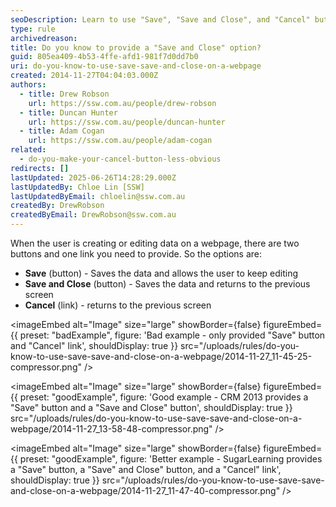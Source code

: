 ```yaml
---
seoDescription: Learn to use "Save", "Save and Close", and "Cancel" buttons effectively on your page to provide a seamless user experience.
type: rule
archivedreason:
title: Do you know to provide a "Save and Close" option?
guid: 805ea409-4b53-4ffe-afd1-981f7d0dd7b0
uri: do-you-know-to-use-save-save-and-close-on-a-webpage
created: 2014-11-27T04:04:03.000Z
authors:
  - title: Drew Robson
    url: https://ssw.com.au/people/drew-robson
  - title: Duncan Hunter
    url: https://ssw.com.au/people/duncan-hunter
  - title: Adam Cogan
    url: https://ssw.com.au/people/adam-cogan
related:
  - do-you-make-your-cancel-button-less-obvious
redirects: []
lastUpdated: 2025-06-26T14:28:29.000Z
lastUpdatedBy: Chloe Lin [SSW]
lastUpdatedByEmail: chloelin@ssw.com.au
createdBy: DrewRobson
createdByEmail: DrewRobson@ssw.com.au
---
```


When the user is creating or editing data on a webpage, there are two buttons and one link you need to provide.
So the options are:

* **Save** (button) - Saves the data and allows the user to keep editing
* **Save and Close** (button) - Saves the data and returns to the previous screen
* **Cancel** (link) - returns to the previous screen

<imageEmbed
  alt="Image"
  size="large"
  showBorder={false}
  figureEmbed={{
    preset: "badExample",
    figure: 'Bad example - only provided "Save" button and "Cancel" link',
    shouldDisplay: true
  }}
  src="/uploads/rules/do-you-know-to-use-save-save-and-close-on-a-webpage/2014-11-27_11-45-25-compressor.png"
/>

<imageEmbed
  alt="Image"
  size="large"
  showBorder={false}
  figureEmbed={{
    preset: "goodExample",
    figure: 'Good example - CRM 2013 provides a "Save" button and a "Save and Close" button',
    shouldDisplay: true
  }}
  src="/uploads/rules/do-you-know-to-use-save-save-and-close-on-a-webpage/2014-11-27_13-58-48-compressor.png"
/>

<imageEmbed
  alt="Image"
  size="large"
  showBorder={false}
  figureEmbed={{
    preset: "goodExample",
    figure: 'Better example - SugarLearning provides a "Save" button, a "Save" and Close" button, and a "Cancel" link',
    shouldDisplay: true
  }}
  src="/uploads/rules/do-you-know-to-use-save-save-and-close-on-a-webpage/2014-11-27_11-47-40-compressor.png"
/>
